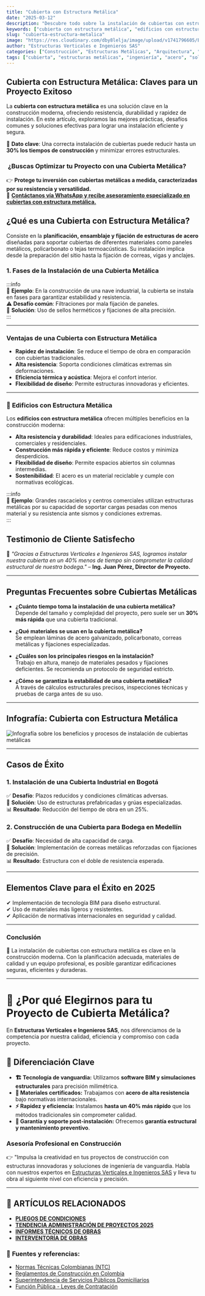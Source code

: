 ```yaml
---
title: "Cubierta con Estructura Metálica"
date: "2025-03-12"
description: "Descubre todo sobre la instalación de cubiertas con estructura metálica, desde su planificación hasta casos de éxito y preguntas frecuentes."
keywords: ["cubierta con estructura metálica", "edificios con estructura metalica", "construcción metálica", "techos de acero", "ingeniería estructural", "montaje de cubiertas", "fabricación metálica", "soldadura estructural", "diseño de cubiertas metálicas", "construcción industrial", "infraestructura metálica"]
slug: "cubierta-estructura-metalica"
image: "https://res.cloudinary.com/dby8lelja/image/upload/v1741796605/Estructuras%20Verticales%20e%20Ingenieros%20SAS/Imagenes%20Blog/cubiertas_de_estructuras_metalicas_hucu88.webp"
author: "Estructuras Verticales e Ingenieros SAS"
categories: ["Construcción", "Estructuras Metálicas", "Arquitectura", "Obras Civiles", "Infraestructura"]
tags: ["cubierta", "estructuras metálicas", "ingeniería", "acero", "soldadura", "fabricación", "resistencia", "diseño estructural"]
---
```


## Cubierta con Estructura Metálica: Claves para un Proyecto Exitoso

La **cubierta con estructura metálica** es una solución clave en la construcción moderna, ofreciendo resistencia, durabilidad y rapidez de instalación. En este artículo, exploramos las mejores prácticas, desafíos comunes y soluciones efectivas para lograr una instalación eficiente y segura.

📌 **Dato clave**: Una correcta instalación de cubiertas puede reducir hasta un **30% los tiempos de construcción** y minimizar errores estructurales.

### ️ **¿Buscas Optimizar tu Proyecto con una Cubierta Metálica?**

👉 **Protege tu inversión con cubiertas metálicas a medida, caracterizadas por su resistencia y versatilidad.**  
📲 [**Contáctanos vía WhatsApp y recibe asesoramiento especializado en cubiertas con estructura metálica.**](https://wa.me/573132581599?text=Hola%2C%20quiero%20una%20asesor%C3%ADa%20sobre%20cubiertas%20con%20estructura%20met%C3%A1lica)

## ¿Qué es una Cubierta con Estructura Metálica?

Consiste en la **planificación, ensamblaje y fijación de estructuras de acero** diseñadas para soportar cubiertas de diferentes materiales como paneles metálicos, policarbonato o tejas termoacústicas. Su instalación implica desde la preparación del sitio hasta la fijación de correas, vigas y anclajes.

### **1. Fases de la Instalación de una Cubierta Metálica**

:::info  
📌 **Ejemplo**: En la construcción de una nave industrial, la cubierta se instala en fases para garantizar estabilidad y resistencia.  
⚠ **Desafío común**: Filtraciones por mala fijación de paneles.  
🔹 **Solución**: Uso de sellos herméticos y fijaciones de alta precisión.  
:::

---

### **Ventajas de una Cubierta con Estructura Metálica**

- **Rapidez de instalación**: Se reduce el tiempo de obra en comparación con cubiertas tradicionales.
- **Alta resistencia**: Soporta condiciones climáticas extremas sin deformaciones.
- **Eficiencia térmica y acústica**: Mejora el confort interior.
- **Flexibilidad de diseño**: Permite estructuras innovadoras y eficientes.

---

### 📌 **Edificios con Estructura Metálica**  

Los **edificios con estructura metálica** ofrecen múltiples beneficios en la construcción moderna:  

- **Alta resistencia y durabilidad**: Ideales para edificaciones industriales, comerciales y residenciales.  
- **Construcción más rápida y eficiente**: Reduce costos y minimiza desperdicios.  
- **Flexibilidad de diseño**: Permite espacios abiertos sin columnas intermedias.  
- **Sostenibilidad**: El acero es un material reciclable y cumple con normativas ecológicas.  

:::info  
📌 **Ejemplo**: Grandes rascacielos y centros comerciales utilizan estructuras metálicas por su capacidad de soportar cargas pesadas con menos material y su resistencia ante sismos y condiciones extremas.  
:::


## Testimonio de Cliente Satisfecho

📢 *"Gracias a Estructuras Verticales e Ingenieros SAS, logramos instalar nuestra cubierta en un 40% menos de tiempo sin comprometer la calidad estructural de nuestra bodega."* – **Ing. Juan Pérez, Director de Proyecto.**

---

## Preguntas Frecuentes sobre Cubiertas Metálicas

- **¿Cuánto tiempo toma la instalación de una cubierta metálica?**  
  Depende del tamaño y complejidad del proyecto, pero suele ser un **30% más rápida** que una cubierta tradicional.

- **¿Qué materiales se usan en la cubierta metálica?**  
  Se emplean láminas de acero galvanizado, policarbonato, correas metálicas y fijaciones especializadas.

- **¿Cuáles son los principales riesgos en la instalación?**  
  Trabajo en altura, manejo de materiales pesados y fijaciones deficientes. Se recomienda un protocolo de seguridad estricto.

- **¿Cómo se garantiza la estabilidad de una cubierta metálica?**  
  A través de cálculos estructurales precisos, inspecciones técnicas y pruebas de carga antes de su uso.

---

## Infografía: Cubierta con Estructura Metálica  

![Infografía sobre los beneficios y procesos de instalación de cubiertas metálicas](https://res.cloudinary.com/dby8lelja/image/upload/v1741796950/Estructuras%20Verticales%20e%20Ingenieros%20SAS/Imagenes%20Blog/cubierta_con_estructura_metalica_infografia_rjsgkr.jpg)

---

## Casos de Éxito

### **1. Instalación de una Cubierta Industrial en Bogotá**  
✅ **Desafío**: Plazos reducidos y condiciones climáticas adversas.  
🚀 **Solución**: Uso de estructuras prefabricadas y grúas especializadas.  
📊 **Resultado**: Reducción del tiempo de obra en un 25%.

### **2. Construcción de una Cubierta para Bodega en Medellín**  
✅ **Desafío**: Necesidad de alta capacidad de carga.  
🚀 **Solución**: Implementación de correas metálicas reforzadas con fijaciones de precisión.  
📊 **Resultado**: Estructura con el doble de resistencia esperada.

---

## Elementos Clave para el Éxito en 2025

✔ Implementación de tecnología BIM para diseño estructural.  
✔ Uso de materiales más ligeros y resistentes.  
✔ Aplicación de normativas internacionales en seguridad y calidad.

---

### Conclusión

📢 La instalación de cubiertas con estructura metálica es clave en la construcción moderna. Con la planificación adecuada, materiales de calidad y un equipo profesional, es posible garantizar edificaciones seguras, eficientes y duraderas.

---

# 🚀 ¿Por qué Elegirnos para tu Proyecto de Cubierta Metálica?

En **Estructuras Verticales e Ingenieros SAS**, nos diferenciamos de la competencia por nuestra calidad, eficiencia y compromiso con cada proyecto.

## 🔹 Diferenciación Clave

- **🏗️ Tecnología de vanguardia:** Utilizamos **software BIM y simulaciones estructurales** para precisión milimétrica.  
- **🔩 Materiales certificados:** Trabajamos con **acero de alta resistencia** bajo normativas internacionales.  
- **⚡ Rapidez y eficiencia:** Instalamos **hasta un 40% más rápido** que los métodos tradicionales sin comprometer calidad.  
- **🔧 Garantía y soporte post-instalación:** Ofrecemos **garantía estructural y mantenimiento preventivo**.  


### Asesoría Profesional en Construcción

👉 "Impulsa la creatividad en tus proyectos de construcción con estructuras innovadoras y soluciones de ingeniería de vanguardia. Habla con nuestros expertos en [Estructuras Verticales e Ingenieros SAS](https://www.estructurasverticales.com/) y lleva tu obra al siguiente nivel con eficiencia y precisión.


---
## 📌 ARTÍCULOS RELACIONADOS  

- **[PLIEGOS DE CONDICIONES](https://www.estructurasverticales.com/blog/elaboracion-pliegos-condiciones)**  
- **[TENDENCIA ADMINISTRACIÓN DE PROYECTOS 2025](https://www.estructurasverticales.com/blog/administracion-proyectos-construccion)**  
- **[INFORMES TÉCNICOS DE OBRAS](https://www.estructurasverticales.com/blog/informes-tecnicos-obras)**  
- **[INTERVENTORÍA DE OBRAS](https://www.estructurasverticales.com/blog/interventoria-obras-colombia)**  

### 🔗 **Fuentes y referencias:**  

- [Normas Técnicas Colombianas (NTC)](https://www.icontec.org/)  
- [Reglamentos de Construcción en Colombia](https://www.minvivienda.gov.co/)  
- [Superintendencia de Servicios Públicos Domiciliarios](https://www.superservicios.gov.co/)  
- [Función Pública - Leyes de Contratación](https://www.funcionpublica.gov.co/)

